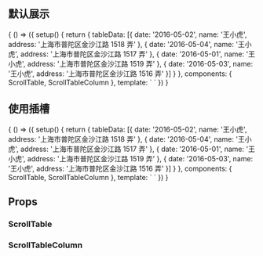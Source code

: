 
<Meta title="vue3-scroll-table" />

## 默认展示
<Canvas>
  <Story name="默认展示">
    {
      () => ({
        setup() {
          return {
            tableData: [{
              date: '2016-05-02',
              name: '王小虎',
              address: '上海市普陀区金沙江路 1518 弄'
            }, {
              date: '2016-05-04',
              name: '王小虎',
              address: '上海市普陀区金沙江路 1517 弄'
            }, {
              date: '2016-05-01',
              name: '王小虎',
              address: '上海市普陀区金沙江路 1519 弄'
            }, {
              date: '2016-05-03',
              name: '王小虎',
              address: '上海市普陀区金沙江路 1516 弄'
            }]
          }
        },
        components: { ScrollTable, ScrollTableColumn },
        template: `
          <scroll-table :data="tableData">
            <scroll-table-column prop="date" label="日期" />
            <scroll-table-column prop="name" label="姓名" />
            <scroll-table-column prop="address" label="地址" />
          </scroll-table>
        `
      })
    }
  </Story>
</Canvas>

## 使用插槽
<Canvas>
  <Story name="使用插槽">
    {
      () => ({
        setup() {
          return {
            tableData: [{
              date: '2016-05-02',
              name: '王小虎',
              address: '上海市普陀区金沙江路 1518 弄'
            }, {
              date: '2016-05-04',
              name: '王小虎',
              address: '上海市普陀区金沙江路 1517 弄'
            }, {
              date: '2016-05-01',
              name: '王小虎',
              address: '上海市普陀区金沙江路 1519 弄'
            }, {
              date: '2016-05-03',
              name: '王小虎',
              address: '上海市普陀区金沙江路 1516 弄'
            }]
          }
        },
        components: { ScrollTable, ScrollTableColumn },
        template: `
          <scroll-table :data="tableData">
            <scroll-table-column prop="date" label="日期">
              <template #default="{ row, column, $index }">
                {{ row.date }}_身体
              </template>
              <template #header="{ column, $index }">
                {{ column.label }}_头部
              </template>
            </scroll-table-column>
            <scroll-table-column prop="name" label="姓名" />
            <scroll-table-column prop="address" label="地址" />
          </scroll-table>
        `
      })
    }
  </Story>
</Canvas>

## Props

### ScrollTable

<ArgsTable of={OriginScrollTable} />

### ScrollTableColumn

<ArgsTable of={OriginScrollTableColumn} />
